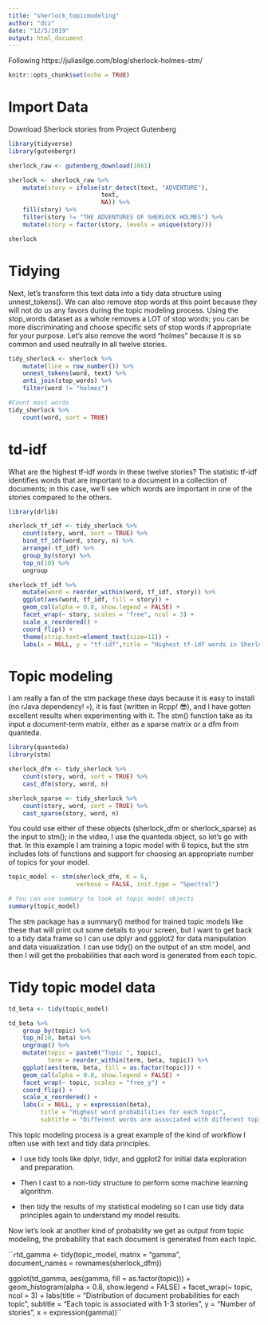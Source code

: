 ```yaml
---
title: "sherlock_topicmodeling"
author: "dcz"
date: "12/5/2019"
output: html_document
---
```

Following
https://juliasilge.com/blog/sherlock-holmes-stm/

```r
knitr::opts_chunk$set(echo = TRUE)
```

# Import Data
Download Sherlock stories from Project Gutenberg
```r
library(tidyverse)
library(gutenbergr)

sherlock_raw <- gutenberg_download(1661)

sherlock <- sherlock_raw %>%
    mutate(story = ifelse(str_detect(text, "ADVENTURE"),
                          text,
                          NA)) %>%
    fill(story) %>%
    filter(story != "THE ADVENTURES OF SHERLOCK HOLMES") %>%
    mutate(story = factor(story, levels = unique(story)))

sherlock
```

# Tidying

Next, let’s transform this text data into a tidy data structure using unnest_tokens(). We can also remove stop words at this point because they will not do us any favors during the topic modeling process. Using the stop_words dataset as a whole removes a LOT of stop words; you can be more discriminating and choose specific sets of stop words if appropriate for your purpose. Let’s also remove the word “holmes” because it is so common and used neutrally in all twelve stories.

```r
tidy_sherlock <- sherlock %>%
    mutate(line = row_number()) %>%
    unnest_tokens(word, text) %>%
    anti_join(stop_words) %>%
    filter(word != "holmes")

#Count most words
tidy_sherlock %>%
    count(word, sort = TRUE)
```
# td-idf
What are the highest tf-idf words in these twelve stories? The statistic tf-idf identifies words that are important to a document in a collection of documents; in this case, we’ll see which words are important in one of the stories compared to the others.

```r

library(drlib)

sherlock_tf_idf <- tidy_sherlock %>%
    count(story, word, sort = TRUE) %>%
    bind_tf_idf(word, story, n) %>%
    arrange(-tf_idf) %>%
    group_by(story) %>%
    top_n(10) %>%
    ungroup

sherlock_tf_idf %>%
    mutate(word = reorder_within(word, tf_idf, story)) %>%
    ggplot(aes(word, tf_idf, fill = story)) +
    geom_col(alpha = 0.8, show.legend = FALSE) +
    facet_wrap(~ story, scales = "free", ncol = 3) +
    scale_x_reordered() +
    coord_flip() +
    theme(strip.text=element_text(size=11)) +
    labs(x = NULL, y = "tf-idf",title = "Highest tf-idf words in Sherlock Holmes short stories", subtitle = "Individual stories focus on different characters and narrative")
```


# Topic modeling

I am really a fan of the stm package these days because it is easy to install (no rJava dependency! 💀), it is fast (written in Rcpp! 😎), and I have gotten excellent results when experimenting with it. The stm() function take as its input a document-term matrix, either as a sparse matrix or a dfm from quanteda.

```r
library(quanteda)
library(stm)

sherlock_dfm <- tidy_sherlock %>%
    count(story, word, sort = TRUE) %>%
    cast_dfm(story, word, n)

sherlock_sparse <- tidy_sherlock %>%
    count(story, word, sort = TRUE) %>%
    cast_sparse(story, word, n)
```
You could use either of these objects (sherlock_dfm or sherlock_sparse) as the input to stm(); in the video, I use the quanteda object, so let’s go with that. In this example I am training a topic model with 6 topics, but the stm includes lots of functions and support for choosing an appropriate number of topics for your model.

```r
topic_model <- stm(sherlock_dfm, K = 6, 
                   verbose = FALSE, init.type = "Spectral")

# You can use summary to look at topic model objects
summary(topic_model)
```

The stm package has a summary() method for trained topic models like these that will print out some details to your screen, but I want to get back to a tidy data frame so I can use dplyr and ggplot2 for data manipulation and data visualization. I can use tidy() on the output of an stm model, and then I will get the probabilities that each word is generated from each topic.

# Tidy topic model data
```r
td_beta <- tidy(topic_model)

td_beta %>%
    group_by(topic) %>%
    top_n(10, beta) %>%
    ungroup() %>%
    mutate(topic = paste0("Topic ", topic),
           term = reorder_within(term, beta, topic)) %>%
    ggplot(aes(term, beta, fill = as.factor(topic))) +
    geom_col(alpha = 0.8, show.legend = FALSE) +
    facet_wrap(~ topic, scales = "free_y") +
    coord_flip() +
    scale_x_reordered() +
    labs(x = NULL, y = expression(beta),
         title = "Highest word probabilities for each topic",
         subtitle = "Different words are associated with different topics")
```

This topic modeling process is a great example of the kind of workflow I often use with text and tidy data principles.

  * I use tidy tools like dplyr, tidyr, and ggplot2 for initial data exploration and preparation.
 * Then I cast to a non-tidy structure to perform some machine learning algorithm.

* then tidy the results of my statistical modeling so I can use tidy data principles again to understand my model results.

Now let’s look at another kind of probability we get as output from topic modeling, the probability that each document is generated from each topic.

```r

`td_gamma <- tidy(topic_model, matrix = "gamma",                    
                 document_names = rownames(sherlock_dfm))

ggplot(td_gamma, aes(gamma, fill = as.factor(topic))) +
  geom_histogram(alpha = 0.8, show.legend = FALSE) +
  facet_wrap(~ topic, ncol = 3) +
  labs(title = "Distribution of document probabilities for each topic",
       subtitle = "Each topic is associated with 1-3 stories",
       y = "Number of stories", x = expression(gamma))``

